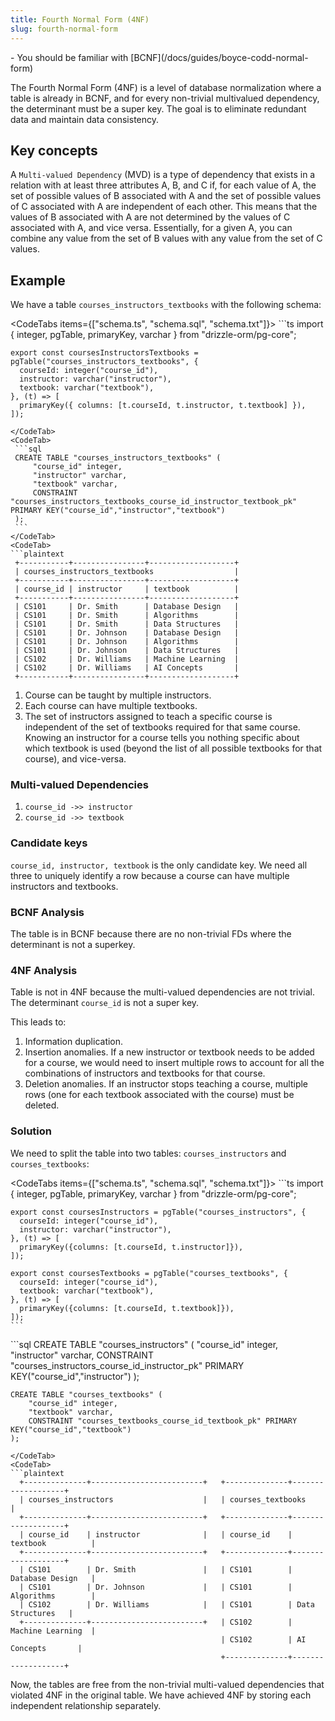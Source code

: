 ```yaml
---
title: Fourth Normal Form (4NF)
slug: fourth-normal-form
---
```



<Prerequisites>
- You should be familiar with [BCNF](/docs/guides/boyce-codd-normal-form)
</Prerequisites>

The Fourth Normal Form (4NF) is a level of database normalization where a table is already in BCNF, and for every non-trivial multivalued dependency, the determinant must be a super key. The goal is to eliminate redundant data and maintain data consistency.

## Key concepts

A `Multi-valued Dependency` (MVD) is a type of dependency that exists in a relation with at least three attributes A, B, and C if, for each value of A, the set of possible values of B associated with A and the set of possible values of C associated with A are independent of each other. This means that the values of B associated with A are not determined by the values of C associated with A, and vice versa. Essentially, for a given A, you can combine any value from the set of B values with any value from the set of C values.

## Example

We have a table `courses_instructors_textbooks` with the following schema:

<CodeTabs items={["schema.ts", "schema.sql", "schema.txt"]}>
  <CodeTab>
    ```ts
    import { integer, pgTable, primaryKey, varchar } from "drizzle-orm/pg-core";

    export const coursesInstructorsTextbooks = pgTable("courses_instructors_textbooks", {
      courseId: integer("course_id"),
      instructor: varchar("instructor"),
      textbook: varchar("textbook"),
    }, (t) => [
      primaryKey({ columns: [t.courseId, t.instructor, t.textbook] }),
    ]);
   ```
  </CodeTab>
  <CodeTab>
    ```sql
    CREATE TABLE "courses_instructors_textbooks" (
    	"course_id" integer,
    	"instructor" varchar,
    	"textbook" varchar,
    	CONSTRAINT "courses_instructors_textbooks_course_id_instructor_textbook_pk" PRIMARY KEY("course_id","instructor","textbook")
    );
    ```
  </CodeTab>
  <CodeTab>
  ```plaintext
    +-----------+----------------+-------------------+
    | courses_instructors_textbooks                  |
    +-----------+----------------+-------------------+
    | course_id | instructor     | textbook          |
    +-----------+----------------+-------------------+
    | CS101     | Dr. Smith      | Database Design   |
    | CS101     | Dr. Smith      | Algorithms        |
    | CS101     | Dr. Smith      | Data Structures   |
    | CS101     | Dr. Johnson    | Database Design   |
    | CS101     | Dr. Johnson    | Algorithms        |
    | CS101     | Dr. Johnson    | Data Structures   |
    | CS102     | Dr. Williams   | Machine Learning  |
    | CS102     | Dr. Williams   | AI Concepts       |
    +-----------+----------------+-------------------+
  ```
  </CodeTab>
</CodeTabs>

1. Course can be taught by multiple instructors.
2. Each course can have multiple textbooks.
3. The set of instructors assigned to teach a specific course is independent of the set of textbooks required for that same course. Knowing an instructor for a course tells you nothing specific about which textbook is used (beyond the list of all possible textbooks for that course), and vice-versa.

### Multi-valued Dependencies

1. `course_id ->> instructor`
2. `course_id ->> textbook`

### Candidate keys

`course_id, instructor, textbook` is the only candidate key. We need all three to uniquely identify a row because a course can have multiple instructors and textbooks.

### BCNF Analysis

The table is in BCNF because there are no non-trivial FDs where the determinant is not a superkey.

### 4NF Analysis

Table is not in 4NF because the multi-valued dependencies are not trivial. The determinant `course_id` is not a super key.

This leads to:
1. Information duplication.
2. Insertion anomalies. If a new instructor or textbook needs to be added for a course, we would need to insert multiple rows to account for all the combinations of instructors and textbooks for that course.
3. Deletion anomalies. If an instructor stops teaching a course, multiple rows (one for each textbook associated with the course) must be deleted.

### Solution

We need to split the table into two tables: `courses_instructors` and `courses_textbooks`:

<CodeTabs items={["schema.ts", "schema.sql", "schema.txt"]}>
  <CodeTab>
    ```ts
    import { integer, pgTable, primaryKey, varchar } from "drizzle-orm/pg-core";

    export const coursesInstructors = pgTable("courses_instructors", {
      courseId: integer("course_id"),
      instructor: varchar("instructor"),
    }, (t) => [
      primaryKey({columns: [t.courseId, t.instructor]}),
    ]);

    export const coursesTextbooks = pgTable("courses_textbooks", {
      courseId: integer("course_id"),
      textbook: varchar("textbook"),
    }, (t) => [
      primaryKey({columns: [t.courseId, t.textbook]}),
    ]);
    ```
  </CodeTab>
  <CodeTab>
  ```sql
    CREATE TABLE "courses_instructors" (
    	"course_id" integer,
    	"instructor" varchar,
    	CONSTRAINT "courses_instructors_course_id_instructor_pk" PRIMARY KEY("course_id","instructor")
    );

    CREATE TABLE "courses_textbooks" (
    	"course_id" integer,
    	"textbook" varchar,
    	CONSTRAINT "courses_textbooks_course_id_textbook_pk" PRIMARY KEY("course_id","textbook")
    );
  ```
  </CodeTab>
  <CodeTab>
  ```plaintext
    +--------------+-------------------------+   +--------------+-------------------+
    | courses_instructors                    |   | courses_textbooks                |
    +--------------+-------------------------+   +--------------+-------------------+
    | course_id    | instructor              |   | course_id    | textbook          |
    +--------------+-------------------------+   +--------------+-------------------+
    | CS101        | Dr. Smith               |   | CS101        | Database Design   |
    | CS101        | Dr. Johnson             |   | CS101        | Algorithms        |
    | CS102        | Dr. Williams            |   | CS101        | Data Structures   |
    +--------------+-------------------------+   | CS102        | Machine Learning  |
                                                 | CS102        | AI Concepts       |
                                                 +--------------+-------------------+
  ```
  </CodeTab>
</CodeTabs>

Now, the tables are free from the non-trivial multi-valued dependencies that violated 4NF in the original table. We have achieved 4NF by storing each independent relationship separately.
